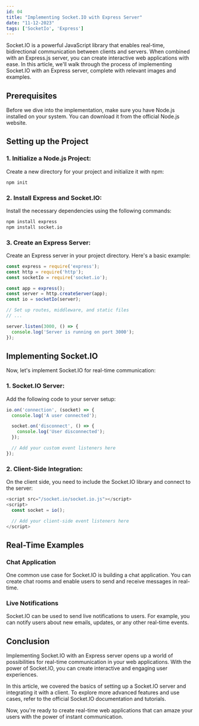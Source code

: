 ```yaml
---
id: 04
title: "Implementing Socket.IO with Express Server"
date: "11-12-2023"
tags: ['SocketIo', 'Express']
---
```



Socket.IO is a powerful JavaScript library that enables real-time, bidirectional communication between clients and servers. When combined with an Express.js server, you can create interactive web applications with ease. In this article, we'll walk through the process of implementing Socket.IO with an Express server, complete with relevant images and examples.


## Prerequisites

Before we dive into the implementation, make sure you have Node.js installed on your system. You can download it from the official Node.js website.


## Setting up the Project

### 1. Initialize a Node.js Project:
Create a new directory for your project and initialize it with npm:

```bash
npm init
```
### 2. Install Express and Socket.IO:
Install the necessary dependencies using the following commands:

```bash
npm install express
npm install socket.io
```

### 3. Create an Express Server:
Create an Express server in your project directory. Here's a basic example:

```JavaScript
const express = require('express');
const http = require('http');
const socketIo = require('socket.io');

const app = express();
const server = http.createServer(app);
const io = socketIo(server);

// Set up routes, middleware, and static files
// ...

server.listen(3000, () => {
  console.log('Server is running on port 3000');
});
```


## Implementing Socket.IO

Now, let's implement Socket.IO for real-time communication:

### 1. Socket.IO Server: 
Add the following code to your server setup:

```javascript
io.on('connection', (socket) => {
  console.log('A user connected');

  socket.on('disconnect', () => {
    console.log('User disconnected');
  });

  // Add your custom event listeners here
});
```

### 2. Client-Side Integration:
On the client side, you need to include the Socket.IO library and connect to the server:

```javascript
<script src="/socket.io/socket.io.js"></script>
<script>
  const socket = io();

  // Add your client-side event listeners here
</script>
```


## Real-Time Examples

### Chat Application

One common use case for Socket.IO is building a chat application. You can create chat rooms and enable users to send and receive messages in real-time.

### Live Notifications

Socket.IO can be used to send live notifications to users. For example, you can notify users about new emails, updates, or any other real-time events.


## Conclusion

Implementing Socket.IO with an Express server opens up a world of possibilities for real-time communication in your web applications. With the power of Socket.IO, you can create interactive and engaging user experiences.

In this article, we covered the basics of setting up a Socket.IO server and integrating it with a client. To explore more advanced features and use cases, refer to the official Socket.IO documentation and tutorials.

Now, you're ready to create real-time web applications that can amaze your users with the power of instant communication.







